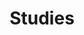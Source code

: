 ---
title: "Studies"
description: "Create and manage research studies and invite participants to sessions."
icon: "user-check"
sidebarTitle: "Studies"
---